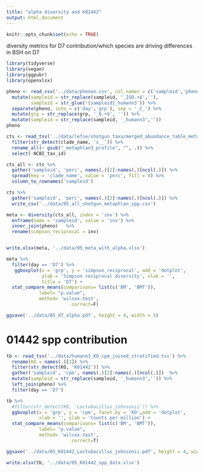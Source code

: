 ```yaml
---
title: "alpha diversity and K01442"
output: html_document
---
```


```r
knitr::opts_chunk$set(echo = TRUE)
```

diversity metrics for D7
contribution/which species are driving differences in BSH on D7
 
 
```r
library(tidyverse)
library(vegan)
library(ggpubr)
library(openxlsx)
```

```r
pheno <- read_csv('../data/phenon.csv', col_names = c('sampleid','pheno')) %>% 
  mutate(sampleid = str_replace(sampleid, '_IGO.+$',''),
         sampleid = str_glue('{sampleid}_humann3')) %>% 
  separate(pheno, into = c('day','grp'), sep = '_C_') %>% 
  mutate(grp = str_replace(grp, '_0.+$', '')) %>% 
  mutate(sampleid = str_replace(sampleid, '_humann3',''))
pheno
```

```r
cts <- read_tsv('../data/lefse/shotgun_taxa/merged_abundance_table_metaphlan3.txt', skip = 1) %>% 
  filter(str_detect(clade_name, 's__')) %>% 
  rename_all(~ gsub("_metaphlan3_profile", "", .)) %>% 
  select(-NCBI_tax_id)

cts_all <- cts %>% 
  gather('sampleid', 'perc', names(.)[2]:names(.)[ncol(.)]) %>% 
  spread(key = 'clade_name', value = 'perc', fill = 0) %>% 
  column_to_rownames('sampleid')

cts %>% 
  gather('sampleid', 'perc', names(.)[2]:names(.)[ncol(.)]) %>% 
  write_csv('../data/05_all_shotgun_metaphlan_spp.csv')

meta <- diversity(cts_all, index = 'inv') %>% 
  enframe(name = 'sampleid', value = 'inv') %>% 
  inner_join(pheno)   %>% 
  rename(simpson_reciprocal = inv)


write.xlsx(meta, '../data/05_meta_with_alpha.xlsx')
```


```r
meta %>% 
  filter(day == 'D7') %>% 
   ggboxplot(x = 'grp', y = 'simpson_reciprocal', add = 'dotplot',
             ylab = 'Simpson reciprocal diversity', xlab = '',
             title = 'D7') +
  stat_compare_means(comparisons= list(c('BM', 'BMT')),
            label= "p.value",
            method= 'wilcox.test',
						correct=F) 

ggsave('../data/05_d7_alpha.pdf', height = 4, width = 5)


```
 
# 01442 spp contribution

```r
tb <- read_tsv('../data/humann3_KO_cpm_joined_stratified.tsv') %>% 
  rename(KO = names(.)[1]) %>% 
  filter(str_detect(KO, 'K01442')) %>% 
  gather('sampleid', 'cpm', names(.)[2]:names(.)[ncol(.)])  %>% 
  mutate(sampleid = str_replace(sampleid, '_humann3','')) %>% 
  left_join(pheno) %>% 
  filter(day == 'D7')

tb %>% 
  #filter(str_detect(KO, 'Lactobacillus_johnsonii')) %>% 
  ggboxplot(x = 'grp', y = 'cpm', facet.by = 'KO',add = 'dotplot',
            xlab = '', ylab = 'Counts per million') +
  stat_compare_means(comparisons= list(c('BM', 'BMT')),
            label= "p.value",
            method= 'wilcox.test',
						correct=T) 

ggsave('../data/05_K01442_Lactobacillus_johnsonii.pdf', height = 4, width = 5)

write.xlsx(tb, '../data/05_K01442_spp_data.xlsx')
```


